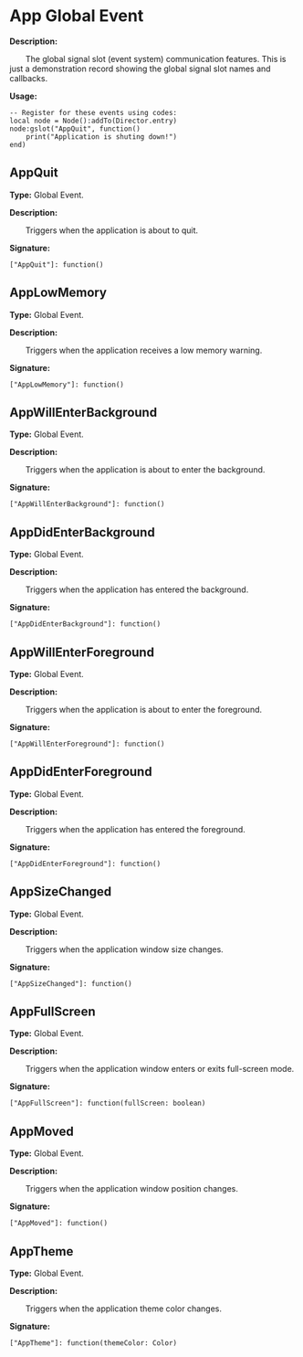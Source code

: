 
# App Global Event

**Description:**

&emsp;&emsp;The global signal slot (event system) communication features.
This is just a demonstration record showing the global signal slot names and callbacks.

**Usage:**
```tl
-- Register for these events using codes:
local node = Node():addTo(Director.entry)
node:gslot("AppQuit", function()
	print("Application is shuting down!")
end)
```

## AppQuit

**Type:** Global Event.

**Description:**

&emsp;&emsp;Triggers when the application is about to quit.

**Signature:**
```tl
["AppQuit"]: function()
```

## AppLowMemory

**Type:** Global Event.

**Description:**

&emsp;&emsp;Triggers when the application receives a low memory warning.

**Signature:**
```tl
["AppLowMemory"]: function()
```

## AppWillEnterBackground

**Type:** Global Event.

**Description:**

&emsp;&emsp;Triggers when the application is about to enter the background.

**Signature:**
```tl
["AppWillEnterBackground"]: function()
```

## AppDidEnterBackground

**Type:** Global Event.

**Description:**

&emsp;&emsp;Triggers when the application has entered the background.

**Signature:**
```tl
["AppDidEnterBackground"]: function()
```

## AppWillEnterForeground

**Type:** Global Event.

**Description:**

&emsp;&emsp;Triggers when the application is about to enter the foreground.

**Signature:**
```tl
["AppWillEnterForeground"]: function()
```

## AppDidEnterForeground

**Type:** Global Event.

**Description:**

&emsp;&emsp;Triggers when the application has entered the foreground.

**Signature:**
```tl
["AppDidEnterForeground"]: function()
```

## AppSizeChanged

**Type:** Global Event.

**Description:**

&emsp;&emsp;Triggers when the application window size changes.

**Signature:**
```tl
["AppSizeChanged"]: function()
```

## AppFullScreen

**Type:** Global Event.

**Description:**

&emsp;&emsp;Triggers when the application window enters or exits full-screen mode.

**Signature:**
```tl
["AppFullScreen"]: function(fullScreen: boolean)
```

## AppMoved

**Type:** Global Event.

**Description:**

&emsp;&emsp;Triggers when the application window position changes.

**Signature:**
```tl
["AppMoved"]: function()
```

## AppTheme

**Type:** Global Event.

**Description:**

&emsp;&emsp;Triggers when the application theme color changes.

**Signature:**
```tl
["AppTheme"]: function(themeColor: Color)
```